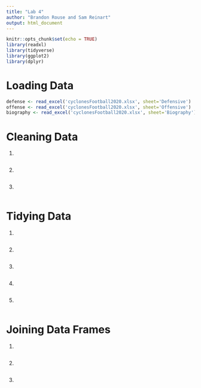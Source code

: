 ```yaml
---
title: "Lab 4"
author: "Brandon Rouse and Sam Reinart"
output: html_document
---
```


```r
knitr::opts_chunk$set(echo = TRUE)
library(readxl)
library(tidyverse)
library(ggplot2)
library(dplyr)
```

# Loading Data
```r
defense <- read_excel('cyclonesFootball2020.xlsx', sheet='Defensive')
offense <- read_excel('cyclonesFootball2020.xlsx', sheet='Offensive')
biography <- read_excel('cyclonesFootball2020.xlsx', sheet='Biography')
```

# Cleaning Data
1. 
```r

```

2. 
```r

```

3.
```r

```

# Tidying Data
1. 
```r

```

2. 
```r

```

3. 
```r

```

4.
```r

```

5. 
```r

```

# Joining Data Frames
1. 
```r

```

2. 
```r

```

3. 
```r

```